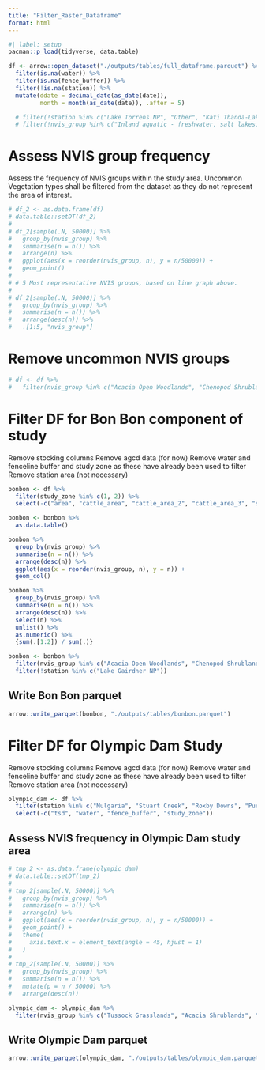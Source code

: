 ```yaml
---
title: "Filter_Raster_Dataframe"
format: html
---
```


```r
#| label: setup
pacman::p_load(tidyverse, data.table)

df <- arrow::open_dataset("./outputs/tables/full_dataframe.parquet") %>% 
  filter(is.na(water)) %>% 
  filter(is.na(fence_buffer)) %>%
  filter(!is.na(station)) %>% 
  mutate(ddate = decimal_date(as_date(date)),
         month = month(as_date(date)), .after = 5)

  # filter(!station %in% c("Lake Torrens NP", "Other", "Kati Thanda-Lake Eyre NP", "Lake Gairdner NP", "Salt Lake", "Lake Everard", "Coward Springs Railway Siding", "Wadma Kadarbu Mound Springs CP", "Olympic Dam")) %>% 
  # filter(!nvis_group %in% c("Inland aquatic - freshwater, salt lakes, lagoons", "Naturally bare - sand, rock, claypan, mudflat", "Cleared, non-native vegetation, buildings")) 
```

# Assess NVIS group frequency

Assess the frequency of NVIS groups within the study area. Uncommon Vegetation types shall be filtered from the dataset as they do not represent the area of interest.

```r
# df_2 <- as.data.frame(df)
# data.table::setDT(df_2)
# 
# df_2[sample(.N, 50000)] %>% 
#   group_by(nvis_group) %>% 
#   summarise(n = n()) %>% 
#   arrange(n) %>% 
#   ggplot(aes(x = reorder(nvis_group, n), y = n/50000)) +
#   geom_point()
# 
# # 5 Most representative NVIS groups, based on line graph above.
# 
# df_2[sample(.N, 50000)] %>% 
#   group_by(nvis_group) %>% 
#   summarise(n = n()) %>% 
#   arrange(desc(n)) %>% 
#   .[1:5, "nvis_group"]

```

# Remove uncommon NVIS groups

```r
# df <- df %>% 
#   filter(nvis_group %in% c("Acacia Open Woodlands", "Chenopod Shrublands, Samphire Shrublands and Forblands", "Mallee Woodlands and Shrublands", "Acacia Shrublands", "Hummock Grasslands"))
```

# Filter DF for Bon Bon component of study

Remove stocking columns Remove agcd data (for now) Remove water and fenceline buffer and study zone as these have already been used to filter Remove station area (not necessary)

```r
bonbon <- df %>%
  filter(study_zone %in% c(1, 2)) %>%
  select(-c("area", "cattle_area", "cattle_area_2", "cattle_area_3", "sheep_area", "sheep_area_2", "sheep_area_3", "stock_area", "stock_area_2", "stock_area_3", "water", "fence_buffer", "study_zone"))

bonbon <- bonbon %>% 
  as.data.table()

bonbon %>% 
  group_by(nvis_group) %>% 
  summarise(n = n()) %>% 
  arrange(desc(n)) %>% 
  ggplot(aes(x = reorder(nvis_group, n), y = n)) +
  geom_col()

bonbon %>% 
  group_by(nvis_group) %>% 
  summarise(n = n()) %>% 
  arrange(desc(n)) %>% 
  select(n) %>%
  unlist() %>% 
  as.numeric() %>% 
  {sum(.[1:2]) / sum(.)}

bonbon <- bonbon %>% 
  filter(nvis_group %in% c("Acacia Open Woodlands", "Chenopod Shrublands, Samphire Shrublands and Forblands")) %>% 
  filter(!station %in% c("Lake Gairdner NP"))
```
## Write Bon Bon parquet

```r
arrow::write_parquet(bonbon, "./outputs/tables/bonbon.parquet")
```

# Filter DF for Olympic Dam Study

Remove stocking columns Remove agcd data (for now) Remove water and fenceline buffer and study zone as these have already been used to filter Remove station area (not necessary)

```r
olympic_dam <- df %>% 
  filter(station %in% c("Mulgaria", "Stuart Creek", "Roxby Downs", "Purple Downs", "Andamooka")) %>% 
  select(-c("tsd", "water", "fence_buffer", "study_zone"))
```

## Assess NVIS frequency in Olympic Dam study area

```r
# tmp_2 <- as.data.frame(olympic_dam)
# data.table::setDT(tmp_2)
# 
# tmp_2[sample(.N, 50000)] %>% 
#   group_by(nvis_group) %>% 
#   summarise(n = n()) %>% 
#   arrange(n) %>% 
#   ggplot(aes(x = reorder(nvis_group, n), y = n/50000)) +
#   geom_point() + 
#   theme(
#     axis.text.x = element_text(angle = 45, hjust = 1)
#   )
# 
# tmp_2[sample(.N, 50000)] %>% 
#   group_by(nvis_group) %>% 
#   summarise(n = n()) %>% 
#   mutate(p = n / 50000) %>% 
#   arrange(desc(n))

```

```r
olympic_dam <- olympic_dam %>% 
  filter(nvis_group %in% c("Tussock Grasslands", "Acacia Shrublands", "Hummock Grasslands", "Chenopod Shrublands, Samphire Shrublands and Forblands"))
```

## Write Olympic Dam parquet

```r
arrow::write_parquet(olympic_dam, "./outputs/tables/olympic_dam.parquet")
```
